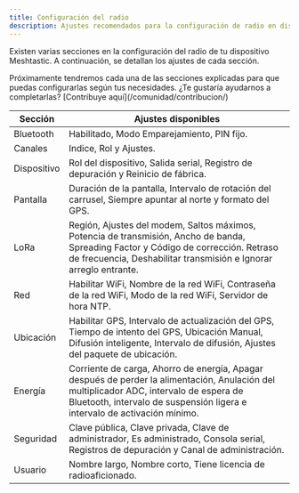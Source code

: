 ```yaml
---
title: Configuración del radio
description: Ajustes recomendados para la configuración de radio en dispositivos Meshtastic en Colombia
---
```



Existen varias secciones en la configuración del radio de tu dispositivo Meshtastic. A continuación, se detallan los ajustes de cada sección.

<Aside title="En construcción..." type="caution">Próximamente tendremos cada una de las secciones explicadas para que puedas configurarlas según tus necesidades. ¿Te gustaría ayudarnos a completarlas? [Contribuye aquí](/comunidad/contribucion/)</Aside>

|Sección|Ajustes disponibles|
|-------------------|------------|
|Bluetooth|Habilitado, Modo Emparejamiento, PIN fijo.|
|Canales|Indice, Rol y Ajustes.|
|Dispositivo|Rol del dispositivo, Salida serial, Registro de depuración y Reinicio de fábrica.|
|Pantalla|Duración de la pantalla, Intervalo de rotación del carrusel, Siempre apuntar al norte y formato del GPS.|
|LoRa| Región, Ajustes del modem, Saltos máximos, Potencia de transmisión, Ancho de banda, Spreading Factor y Código de corrección. Retraso de frecuencia, Deshabilitar transmisión e Ignorar arreglo entrante.|
|Red|Habilitar WiFi, Nombre de la red WiFi, Contraseña de la red WiFi, Modo de la red WiFi, Servidor de hora NTP.|
|Ubicación|Habilitar GPS, Intervalo de actualización del GPS, Tiempo de intento del GPS, Ubicación Manual, Difusión inteligente, Intervalo de difusión, Ajustes del paquete de ubicación.|
|Energía|Corriente de carga, Ahorro de energía, Apagar después de perder la alimentación, Anulación del multiplicador ADC, intervalo de espera de Bluetooth, intervalo de suspensión ligera e intervalo de activación mínimo.|
|Seguridad|Clave pública, Clave privada, Clave de administrador, Es administrado, Consola serial, Registros de depuración y Canal de administración.|
|Usuario|Nombre largo, Nombre corto, Tiene licencia de radioaficionado.|
